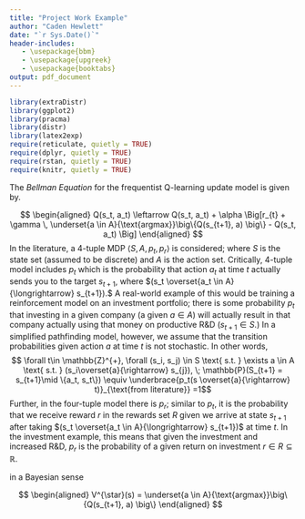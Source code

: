 ```yaml
---
title: "Project Work Example"
author: "Caden Hewlett"
date: "`r Sys.Date()`"
header-includes:
   - \usepackage{bbm}
   - \usepackage{upgreek}
   - \usepackage{booktabs}
output: pdf_document
---
```


```r
library(extraDistr)
library(ggplot2)
library(pracma)
library(distr)
library(latex2exp)
require(reticulate, quietly = TRUE)
require(dplyr, quietly = TRUE)
require(rstan, quietly = TRUE)
require(knitr, quietly = TRUE)
```

The *Bellman Equation* for the frequentist Q-learning update model is given by. 

$$
\begin{aligned}
Q(s_t, a_t) \leftarrow Q(s_t, a_t) + \alpha \Big[r_{t}  + \gamma 
\, \underset{a \in A}{\text{argmax}}\big\{Q(s_{t+1}, a) \big\} -  Q(s_t, a_t) \Big]
\end{aligned}
$$
In the literature, a 4-tuple MDP $\langle {S}, {A}, p_t, p_r\rangle$ is considered; where ${S}$ is the state set (assumed to be discrete) and $A$ is the action set. Critically, 4-tuple model includes $p_t$ which is the probability that action $a_t$ at time $t$ actually sends you to the target $s_{t+1}$, where $(s_t \overset{a_t \in A}{\longrightarrow} s_{t+1}).$ A real-world example of this would be training a reinforcement model on an investment portfolio; there is some probability $p_t$ that investing in a given company (a given $a \in A$) will actually result in that company actually using that money on productive R&D ($s_{t+1} \in S$.) In a simplified pathfinding model, however, we assume that the transition probabilities given action $a$ at time $t$ is not stochastic. In other words, 
$$ \forall t\in \mathbb{Z}^{+},  \forall (s_i, s_j) \in S \text{ s.t. } \exists a \in A \text{ s.t. } (s_i\overset{a}{\rightarrow} s_{j}),   \; \mathbb{P}(S_{t+1} = s_{t+1}\mid \{a_t, s_t\}) \equiv \underbrace{p_t(s \overset{a}{\rightarrow} t)}_{\text{from literature}} =1$$
Further, in the four-tuple model there is $p_r$; similar to $p_t$, it is the probability that we receive reward $r$ in the rewards set $R$ given we arrive at state $s_{t+1}$ after taking  $(s_t \overset{a_t \in A}{\longrightarrow} s_{t+1})$ at time $t$. In the investment example, this means that given the investment and increased R&D, $p_r$ is the probability of a given return on investment $r \in R \subseteq \mathbb{R}$. 



in a Bayesian sense

$$
\begin{aligned}
V^{\star}(s) = \underset{a \in A}{\text{argmax}}\big\{Q(s_{t+1}, a) \big\}
\end{aligned}
$$

<!-- Example of using Python and `reticulate`, as well as `py2tex` to convert the output to natural latex. -->
<!-- ```{python, results = FALSE} -->
<!-- from sympy import symbols, simplify -->
<!-- from pytexit import py2tex -->

<!-- # Define symbols -->
<!-- a = symbols('a') -->

<!-- # Original equation's rearrangement -->
<!-- left_side_coefficient = 1 - (1/(6*a)) -->
<!-- right_side = (3 - 2*a) / (6*a) -->

<!-- # Simplify the equation for p(1) -->
<!-- rho_1 = simplify(right_side / left_side_coefficient) -->
<!-- # sympy.latex(eval(rho_1)) -->
<!-- pytex_obj = py2tex(str(rho_1)) -->
<!-- ``` -->
<!-- Then, in the `R` cell, by setting `results = 'asis'`, we render the equation directly.  -->
<!-- ```{r, results='asis'} -->
<!-- cat(py$pytex_obj) -->
<!-- ``` -->
